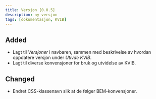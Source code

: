 ```yaml
---
title: Versjon [0.0.5]
description: ny versjon 
tags: [dokumentasjon, KVIB]
---
```



## Added 
* Lagt til _Versjoner_ i navbaren, sammen med beskrivelse av hvordan oppdatere versjon under _Utivde KVIB_.  
* Lagt til diverse konvensjoner for bruk og utvidelse av KVIB. 

## Changed 
* Endret CSS-klassenavn slik at de følger BEM-konvensjoner. 